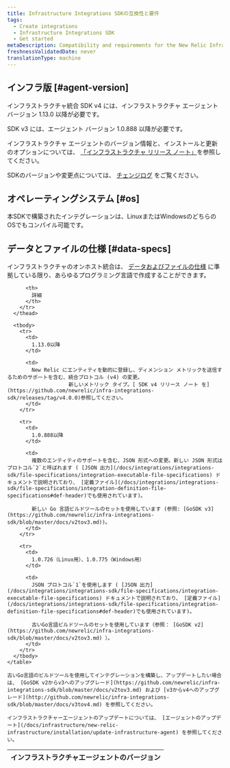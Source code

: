 ```yaml
---
title: Infrastructure Integrations SDKの互換性と要件
tags:
  - Create integrations
  - Infrastructure Integrations SDK
  - Get started
metaDescription: Compatibility and requirements for the New Relic Infrastructure Integration SDK.
freshnessValidatedDate: never
translationType: machine
---
```


## インフラ版 [#agent-version]

インフラストラクチャ統合 SDK v4 には、インフラストラクチャ エージェント バージョン 1.13.0 以降が必要です。

SDK v3 には、エージェント バージョン 1.0.888 以降が必要です。

インフラストラクチャ エージェントのバージョン情報と、インストールと更新のオプションについては、 [「インフラストラクチャ リリース ノート」](/docs/release-notes/infrastructure-release-notes/infrastructure-agent-release-notes)を参照してください。

SDKのバージョンや変更点については、 [チェンジログ](#change-log) をご覧ください。

## オペレーティングシステム [#os]

本SDKで構築されたインテグレーションは、LinuxまたはWindowsのどちらのOSでもコンパイル可能です。

## データとファイルの仕様 [#data-specs]

インフラストラクチャのオンホスト統合は、 [データおよびファイルの仕様](/docs/infrastructure/integrations-sdk/get-started/create-activate-infrastructure-integration) に準拠している限り、あらゆるプログラミング言語で作成することができます。

<CollapserGroup>
  <Collapser
    id="change-log"
    title="SDKのバージョン変更"
  >
    <table>
      <thead>
        <tr>
          <th style={{ width: "200px" }}>
            インフラストラクチャエージェントのバージョン
          </th>

          <th>
            詳細
          </th>
        </tr>
      </thead>

      <tbody>
        <tr>
          <td>
            1.13.0以降
          </td>

          <td>
            New Relic にエンティティを動的に登録し、ディメンション メトリックを送信するためのサポートを含む、統合プロトコル (v4) の変更。  
                        新しいメトリック タイプ。[ SDK v4 リリース ノート を](https://github.com/newrelic/infra-integrations-sdk/releases/tag/v4.0.0)参照してください。
          </td>
        </tr>

        <tr>
          <td>
            1.0.888以降
          </td>

          <td>
            複数のエンティティのサポートを含む、JSON 形式への変更。新しい JSON 形式はプロトコル`2`と呼ばれます ( [JSON 出力](/docs/integrations/integrations-sdk/file-specifications/integration-executable-file-specifications) ドキュメントで説明されており、 [定義ファイル](/docs/integrations/integrations-sdk/file-specifications/integration-definition-file-specifications#def-header)でも使用されています)。

            新しい Go 言語ビルドツールのセットを使用しています (参照: [GoSDK v3](https://github.com/newrelic/infra-integrations-sdk/blob/master/docs/v2tov3.md))。
          </td>
        </tr>

        <tr>
          <td>
            1.0.726（Linux用）、1.0.775（Windows用）
          </td>

          <td>
            JSON プロトコル`1`を使用します ( [JSON 出力](/docs/integrations/integrations-sdk/file-specifications/integration-executable-file-specifications) ドキュメントで説明されており、 [定義ファイル](/docs/integrations/integrations-sdk/file-specifications/integration-definition-file-specifications#def-header)でも使用されています)。

            古いGo言語ビルドツールのセットを使用しています（参照： [GoSDK v2](https://github.com/newrelic/infra-integrations-sdk/blob/master/docs/v2tov3.md) ）。
          </td>
        </tr>
      </tbody>
    </table>

    古いGo言語のビルドツールを使用してインテグレーションを構築し、アップデートしたい場合は、 [GoSDK v2からv3へのアップグレード](https://github.com/newrelic/infra-integrations-sdk/blob/master/docs/v2tov3.md) および [v3からv4へのアップグレード](http://github.com/newrelic/infra-integrations-sdk/blob/master/docs/v3tov4.md) を参照してください。

    インフラストラクチャーエージェントのアップデートについては、 [エージェントのアップデート](/docs/infrastructure/new-relic-infrastructure/installation/update-infrastructure-agent) を参照してください。
  </Collapser>
</CollapserGroup>
